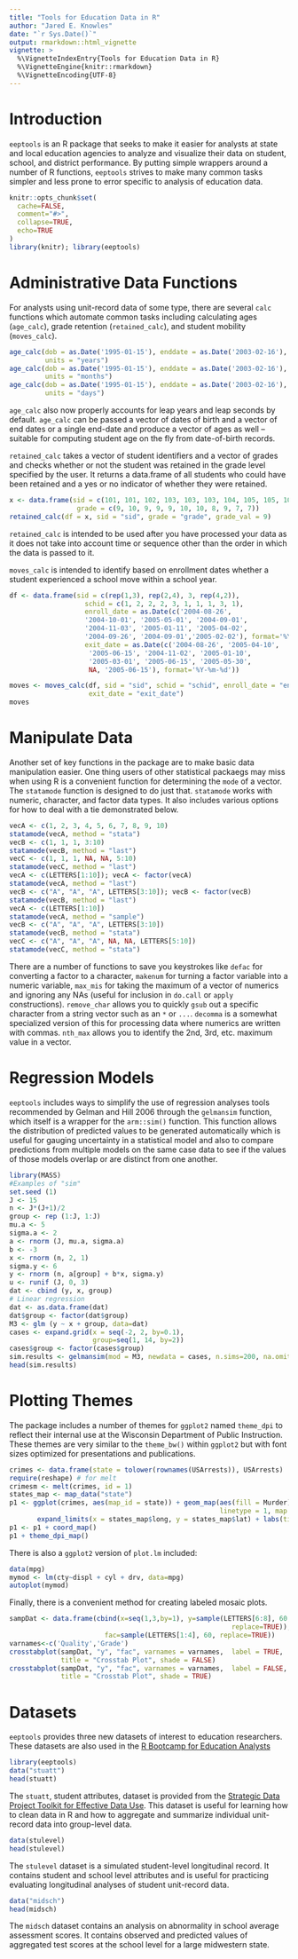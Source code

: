 ```yaml
---
title: "Tools for Education Data in R"
author: "Jared E. Knowles"
date: "`r Sys.Date()`"
output: rmarkdown::html_vignette
vignette: >
  %\VignetteIndexEntry{Tools for Education Data in R}
  %\VignetteEngine{knitr::rmarkdown}
  %\VignetteEncoding{UTF-8}
---
```


# Introduction

`eeptools` is an R package that seeks to make it easier for analysts at 
state and local education agencies to analyze and visualize their data on student, 
school, and district performance. By putting simple wrappers around a number of 
R functions, `eeptools` strives to make many common tasks simpler and less prone 
to error specific to analysis of education data.

```r
knitr::opts_chunk$set(
  cache=FALSE,
  comment="#>",
  collapse=TRUE, 
  echo=TRUE
)
library(knitr); library(eeptools)
```

# Administrative Data Functions

For analysts using unit-record data of some type, there are several `calc` functions 
which automate common tasks including calculating ages (`age_calc`), 
grade retention (`retained_calc`), and student mobility (`moves_calc`). 


```r
age_calc(dob = as.Date('1995-01-15'), enddate = as.Date('2003-02-16'), 
         units = "years")
age_calc(dob = as.Date('1995-01-15'), enddate = as.Date('2003-02-16'), 
         units = "months")
age_calc(dob = as.Date('1995-01-15'), enddate = as.Date('2003-02-16'), 
         units = "days")
```

`age_calc` also now properly accounts for leap years and leap seconds by default. 
`age_calc` can be passed a vector of dates of birth and a vector of end dates or 
a single end-date and produce a vector of ages as well -- suitable for computing 
student age on the fly from date-of-birth records. 

`retained_calc` takes a vector of student identifiers and a vector of grades and 
checks whether or not the student was retained in the grade level specified by 
the user. It returns a data.frame of all students who could have been retained 
and a yes or no indicator of whether they were retained. 


```r
x <- data.frame(sid = c(101, 101, 102, 103, 103, 103, 104, 105, 105, 106, 106),
                 grade = c(9, 10, 9, 9, 9, 10, 10, 8, 9, 7, 7))
retained_calc(df = x, sid = "sid", grade = "grade", grade_val = 9)
```

`retained_calc` is intended to be used after you have processed your data as it 
does not take into account time or sequence other than the order in which the 
data is passed to it. 

`moves_calc` is intended to identify based on enrollment dates whether a student 
experienced a school move within a school year. 


```r
df <- data.frame(sid = c(rep(1,3), rep(2,4), 3, rep(4,2)),
                   schid = c(1, 2, 2, 2, 3, 1, 1, 1, 3, 1),
                   enroll_date = as.Date(c('2004-08-26',
                   '2004-10-01', '2005-05-01', '2004-09-01',
                   '2004-11-03', '2005-01-11', '2005-04-02',
                   '2004-09-26', '2004-09-01','2005-02-02'), format='%Y-%m-%d'),
                   exit_date = as.Date(c('2004-08-26', '2005-04-10',
                    '2005-06-15', '2004-11-02', '2005-01-10',
                    '2005-03-01', '2005-06-15', '2005-05-30',
                    NA, '2005-06-15'), format='%Y-%m-%d'))

moves <- moves_calc(df, sid = "sid", schid = "schid", enroll_date = "enroll_date", 
                    exit_date = "exit_date")
moves

```

# Manipulate Data

Another set of key functions in the package are to make basic data manipulation 
easier. One thing users of other statistical packaegs may miss when using R is 
a convenient function for determining the `mode` of a vector. The `statamode` 
function is designed to do just that. `statamode` works with numeric, character,
 and factor data types. It also includes various options for how to deal with a 
 tie demonstrated below.

```r
vecA <- c(1, 2, 3, 4, 5, 6, 7, 8, 9, 10)
statamode(vecA, method = "stata")
vecB <- c(1, 1, 1, 3:10)
statamode(vecB, method = "last")
vecC <- c(1, 1, 1, NA, NA, 5:10)
statamode(vecC, method = "last")
vecA <- c(LETTERS[1:10]); vecA <- factor(vecA)
statamode(vecA, method = "last")
vecB <- c("A", "A", "A", LETTERS[3:10]); vecB <- factor(vecB)
statamode(vecB, method = "last")
vecA <- c(LETTERS[1:10])
statamode(vecA, method = "sample")
vecB <- c("A", "A", "A", LETTERS[3:10])
statamode(vecB, method = "stata")
vecC <- c("A", "A", "A", NA, NA, LETTERS[5:10])
statamode(vecC, method = "stata")
```

There are a number of functions to save you keystrokes like `defac` for converting 
a factor to a character, `makenum` for turning a factor variable into a numeric 
variable, `max_mis` for taking the maximum of a vector of numerics and ignoring 
any NAs (useful for inclusion in `do.call` or `apply` constructions). `remove_char` 
allows you to quickly `gsub` out a specific character from a string vector such 
as an `*` or `...`. `decomma` is a somewhat specialized version of this for 
processing data where numerics are written with commas. `nth_max` allows you to 
identify the 2nd, 3rd, etc. maximum value in a vector. 


# Regression Models

`eeptools` includes ways to simplify the use of regression analyses tools recommended 
by Gelman and Hill 2006 through the `gelmansim` function, which itself is a wrapper 
for the `arm::sim()` function. This function allows the distribution of predicted 
values to be generated automatically which is useful for gauging uncertainty in 
a statistical model and also to compare predictions from multiple models on the 
same case data to see if the values of those models overlap or are distinct 
from one another. 

```r
library(MASS)
#Examples of "sim" 
set.seed (1)
J <- 15
n <- J*(J+1)/2
group <- rep (1:J, 1:J)
mu.a <- 5
sigma.a <- 2
a <- rnorm (J, mu.a, sigma.a)
b <- -3
x <- rnorm (n, 2, 1)
sigma.y <- 6
y <- rnorm (n, a[group] + b*x, sigma.y)
u <- runif (J, 0, 3)
dat <- cbind (y, x, group)
# Linear regression 
dat <- as.data.frame(dat)
dat$group <- factor(dat$group)
M3 <- glm (y ~ x + group, data=dat)
cases <- expand.grid(x = seq(-2, 2, by=0.1), 
                     group=seq(1, 14, by=2))
cases$group <- factor(cases$group)
sim.results <- gelmansim(mod = M3, newdata = cases, n.sims=200, na.omit=TRUE)
head(sim.results)
```

# Plotting Themes

The package includes a number of themes for `ggplot2` named `theme_dpi` to reflect 
their internal use at the Wisconsin Department of Public Instruction. These themes 
are very similar to the `theme_bw()` within `ggplot2` but with font sizes optimized 
for presentations and publications. 

```r
crimes <- data.frame(state = tolower(rownames(USArrests)), USArrests)
require(reshape) # for melt
crimesm <- melt(crimes, id = 1)
states_map <- map_data("state")
p1 <- ggplot(crimes, aes(map_id = state)) + geom_map(aes(fill = Murder), 
                                                     linetype = 1, map = states_map) + 
       expand_limits(x = states_map$long, y = states_map$lat) + labs(title="USA Crime")
p1 <- p1 + coord_map()
p1 + theme_dpi_map()
```

There is also a `ggplot2` version of `plot.lm` included:

```r
data(mpg)
mymod <- lm(cty~displ + cyl + drv, data=mpg)
autoplot(mymod)
```

Finally, there is a convenient method for creating labeled mosaic plots. 

```r
sampDat <- data.frame(cbind(x=seq(1,3,by=1), y=sample(LETTERS[6:8], 60, 
                                                        replace=TRUE)),
                        fac=sample(LETTERS[1:4], 60, replace=TRUE))
varnames<-c('Quality','Grade')
crosstabplot(sampDat, "y", "fac", varnames = varnames,  label = TRUE, 
             title = "Crosstab Plot", shade = FALSE)
crosstabplot(sampDat, "y", "fac", varnames = varnames,  label = FALSE, 
             title = "Crosstab Plot", shade = TRUE)
```

# Datasets

`eeptools` provides three new datasets of interest to education researchers. These 
datasets are also used in the [R Bootcamp for Education Analysts](www.jaredknowles.com/r-bootcamp)

```r
library(eeptools)
data("stuatt")
head(stuatt)
```

The `stuatt`, student attributes, dataset is provided from the 
[Strategic Data Project Toolkit for Effective Data  Use](http://sdp.cepr.harvard.edu/toolkit-effective-data-use). 
This dataset is useful for learning how to clean data in R and how to aggregate 
and summarize individual unit-record data into group-level data. 

```r
data(stulevel)
head(stulevel)

```

The `stulevel` dataset is a simulated student-level longitudinal record. It contains 
student and school level attributes and is useful for practicing evaluating 
longitudinal analyses of student unit-record data. 

```r
data("midsch")
head(midsch)

```

The `midsch` dataset contains an analysis on abnormality in school average 
assessment scores. It contains observed and predicted values of aggregated 
test scores at the school level for a large midwestern state. 


